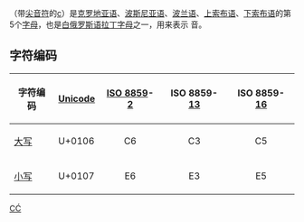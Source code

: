 {{Unreferenced|time=2017-12-26T09:57:07+00:00}}
{{Infobox alphabet|alphabet=拉丁|Image=Latin alphabet Ćć.png|uuc=0106|ulc=0107}}
{{lang|en|'''Ć''', '''ć'''}}（带[[尖音符|尖音符]]的[[c|c]]）是[[克罗地亚语|克罗地亚语]]、[[波斯尼亚语|波斯尼亚语]]、[[波兰语|波兰语]]、[[上索布语|上索布语]]、[[下索布语|下索布语]]的第5个[[字母|字母]]，也是[[白俄罗斯语拉丁字母|白俄罗斯语拉丁字母]]之一，用来表示 {{IPA4|ʨ}} 音。

== 字符编码 ==
{| class="wikitable"
!字符编码!![[Unicode|Unicode]]!![[ISO/IEC_8859|ISO 8859]]-[[ISO/IEC_8859-2|2]]!!ISO 8859-[[ISO/IEC_8859-13|13]]!!ISO 8859-[[ISO/IEC_8859-16|16]]
|-
|[[大寫字母|大写]] {{Unicode|Ć}}||U+0106||style="text-align:center;"|C6||style="text-align:center;"|C3||style="text-align:center;"|C5
|-
|[[小寫字母|小写]] {{Unicode|ć}}||U+0107||style="text-align:center;"|E6||style="text-align:center;"|E3||style="text-align:center;"|E5
|}

{{writingsystem-stub}}
{{Alphabet lang|pl|szl|dsb|hsb|hr|be latn|rom}}
{{Latin alphabet}}

[[Category:衍生拉丁字母|CĆ]]